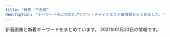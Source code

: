 ```yaml
---
title: "練馬・下赤塚"
description: "キーワード別にの巨乳アジアン・チャイナエステ嬢情報をまとめました。"
---
```


新着画像と新着キーワードをまとめています。
2021年01月23日の情報です。

<DmmAffiliateIns />
<KeywordTable
  shops={
    [
    {
        "url": "http://koukoku.xyz/garden/",
        "keywords": {
            "D": 3,
            "89": 2,
            "C": 1,
            "92": 2,
            "87": 1,
            "F": 1,
            "E": 1,
            "85": 1
        },
        "name": "\u591c\u306e\u30ac\u30fc\u30c7\u30f3",
        "station": "\u7df4\u99ac\u99c5",
        "img_links": [
            "http://koukoku.xyz/garden/css/staff05.jpg",
            "http://koukoku.xyz/garden/css/tel.png",
            "http://koukoku.xyz/garden/css/right.jpg",
            "http://koukoku.xyz/garden/css/staff0002.jpg",
            "http://koukoku.xyz/garden/css/nav/nav06.png",
            "http://koukoku.xyz/garden/css/nav/nav02.png",
            "http://koukoku.xyz/garden/css/staff001.jpg",
            "http://koukoku.xyz/garden/css/top01.jpg",
            "http://koukoku.xyz/garden/css/staff06.jpg",
            "http://koukoku.xyz/garden/css/nav/nav01.png",
            "http://koukoku.xyz/garden/css/left.jpg",
            "http://koukoku.xyz/garden/css/staff/staff002.jpg",
            "http://koukoku.xyz/garden/css/nav/nav04.png",
            "http://koukoku.xyz/garden/css/staff/staff05.jpg",
            "http://koukoku.xyz/garden/css/staff/staff003.jpg",
            "http://koukoku.xyz/garden/css/nav/nav05.png",
            "http://koukoku.xyz/garden/css/staff/staff05-b.jpg",
            "http://koukoku.xyz/garden/css/nav/nav03.png",
            "http://koukoku.xyz/garden/css/top04.jpg",
            "http://koukoku.xyz/garden/css/staff/staff004.jpg",
            "http://koukoku.xyz/garden/css/staff/staff001.jpg",
            "http://koukoku.xyz/garden/css/staff/staff06.jpg"
        ]
    },
    {
        "station": "\u6210\u5897\u99c5",
        "url": "https://kachofugetsu.ests.jp/",
        "name": "\u82b1\u9ce5\u98a8\u6708",
        "img_links": [
            "https://kachofugetsu.ests.jp/photos/sites/18/2021/01/2021011210020128.jpg",
            "https://kachofugetsu.ests.jp/images/tit_staff.jpg",
            "https://kachofugetsu.ests.jp/photos/sites/18/2021/01/2021011210015951.jpg",
            "https://kachofugetsu.ests.jp/images/link_nav04.jpg",
            "https://kachofugetsu.ests.jp/images/top.jpg",
            "https://kachofugetsu.ests.jp/images/room3.jpg",
            "https://kachofugetsu.ests.jp/images/room4.jpg",
            "https://kachofugetsu.ests.jp/photos/sites/18/2021/01/2021011210015989.jpg",
            "https://kachofugetsu.ests.jp/images/link_nav03.jpg",
            "https://kachofugetsu.ests.jp/images/link_nav05.jpg",
            "https://kachofugetsu.ests.jp/images/link_nav01.jpg",
            "https://kachofugetsu.ests.jp/images/footer.jpg",
            "https://kachofugetsu.ests.jp/images/room1.jpg",
            "https://kachofugetsu.ests.jp/images/link_nav02.jpg",
            "https://kachofugetsu.ests.jp/images/link_nav06.jpg",
            "https://kachofugetsu.ests.jp/images/tit_news.png",
            "https://kachofugetsu.ests.jp/photos/sites/18/2021/01/2021011210020045.jpg",
            "https://kachofugetsu.ests.jp/images/room2.jpg"
        ],
        "keywords": {
            "85": 10,
            "86": 10,
            "C": 11,
            "D": 20
        }
    },
    {
        "url": "http://nymphe-est.biz/",
        "name": "\u59eb\u306e\u3086\u3073\u3055\u304d",
        "img_links": [
            "http://nymphe-est.biz/images/tit6.jpg",
            "http://nymphe-est.biz/images/spt.png",
            "http://nymphe-est.biz/images/no.png",
            "http://nymphe-est.biz/images/cg01.jpg",
            "http://nymphe-est.biz/images/m4.png",
            "http://nymphe-est.biz/images/top.png",
            "http://nymphe-est.biz/images/fla.jpg",
            "http://nymphe-est.biz/images/m3.png",
            "http://nymphe-est.biz/images/m2.png",
            "http://nymphe-est.biz/images/m6.png",
            "http://nymphe-est.biz/images/tm.jpg",
            "http://nymphe-est.biz/images/bul.jpg",
            "http://nymphe-est.biz/images/stal.jpg",
            "http://nymphe-est.biz/images/tit2.jpg",
            "http://nymphe-est.biz/images/accl.jpg",
            "http://nymphe-est.biz/images/cg02.jpg",
            "http://nymphe-est.biz/images/tit4.jpg",
            "http://nymphe-est.biz/images/bur.jpg",
            "http://nymphe-est.biz/images/tit5.jpg",
            "http://nymphe-est.biz/images/m5.png",
            "http://nymphe-est.biz/images/m1.png",
            "http://nymphe-est.biz/images/stat.jpg",
            "http://nymphe-est.biz/images/cg03.jpg",
            "http://nymphe-est.biz/images/tit3.jpg"
        ],
        "station": "\u6771\u6b66\u7df4\u99ac\u99c5\u5317\u53e3",
        "keywords": {
            "D": 2,
            "E": 1
        }
    },
    {
        "name": "\u7d05\u6708",
        "station": "\u4e0b\u8d64\u585a\u99c5\u5317\u53e3",
        "img_links": [
            "http://www.es-kou.link/images/int1.png",
            "http://www.es-kou.link/images/news.jpg",
            "http://www.es-kou.link/images/sys1.jpg",
            "http://www.es-kou.link/images/interior_t.jpg",
            "http://www.es-kou.link/images/int2.png",
            "http://www.es-kou.link/img/nana1.jpg",
            "http://www.es-kou.link/images/sys3.png",
            "http://www.es-kou.link/images/staff_t.jpg",
            "http://www.es-kou.link/images/s1.png",
            "http://www.es-kou.link/images/sys2.jpg",
            "http://www.es-kou.link/images/b2.jpg",
            "http://www.es-kou.link/images/mobile.jpg",
            "http://www.es-kou.link/images/info.png",
            "http://www.es-kou.link/images/head.jpg",
            "http://www.es-kou.link/img/mimi1.jpg",
            "http://www.es-kou.link/images/1.jpg",
            "http://www.es-kou.link/images/b1.jpg",
            "http://www.es-kou.link/img/satomi1.jpg",
            "http://www.es-kou.link/images/3.jpg",
            "http://www.es-kou.link/images/2.jpg"
        ],
        "keywords": {},
        "url": "http://www.es-kou.link/"
    },
    {
        "img_links": [
            "http://www.hi-msg.com/dansin/images/p-7.jpg",
            "http://www.hi-msg.com/dansin/images/p-2-1.jpg",
            "http://www.hi-msg.com/dansin/images/p-6-1.jpg",
            "http://www.hi-msg.com/dansin/images/top.jpg",
            "http://www.hi-msg.com/dansin/images/top1.jpg",
            "http://www.hi-msg.com/dansin/images/p-5.jpg",
            "http://www.hi-msg.com/dansin/images/p-4.jpg",
            "http://www.hi-msg.com/dansin/images/s_info.jpg",
            "http://www.hi-msg.com/dansin/images/s_pick.jpg",
            "http://www.hi-msg.com/dansin/images/1.jpg",
            "http://www.hi-msg.com/dansin/images/nav.jpg",
            "http://www.hi-msg.com/dansin/images/s_news.jpg",
            "http://www.hi-msg.com/dansin/images/s_face.jpg",
            "http://www.hi-msg.com/dansin/images/p-1-1.jpg",
            "http://www.hi-msg.com/dansin/images/p-4-1.jpg",
            "http://www.hi-msg.com/dansin/images/p-8.jpg",
            "http://www.hi-msg.com/dansin/images/p-6.jpg",
            "http://www.hi-msg.com/dansin/images/p-5-1.jpg",
            "http://www.hi-msg.com/dansin/images/p-2.jpg",
            "http://www.hi-msg.com/dansin/images/end1.jpg",
            "http://www.hi-msg.com/dansin/images/p-1.jpg",
            "http://www.hi-msg.com/dansin/images/mobile.jpg"
        ],
        "name": "\u6696\u5fc3",
        "keywords": {},
        "url": "http://www.hi-msg.com/dansin/",
        "station": "\u3068\u304d\u308f\u53f0\u99c5\u5357\u53e3"
    },
    {
        "station": "\u7df4\u99ac\u99c5\u897f\u53e3",
        "name": "\u5927\u5983",
        "url": "http://sh-dafei.work/",
        "img_links": [
            "http://sh-dafei.work/templets/default/pc/picture/s_news.png",
            "http://sh-dafei.work/uploads/190130/1-1Z130162635508.jpg",
            "http://sh-dafei.work/uploads/181207/1-1Q20G40K63R.jpg",
            "http://sh-dafei.work/uploads/200612/1-200612154534W8.jpg",
            "http://sh-dafei.work/templets/default/pc/picture/s_staff.png",
            "http://sh-dafei.work/uploads/181206/1-1Q206125154224.jpg",
            "http://sh-dafei.work/uploads/181206/1-1Q2061250494E.jpg",
            "http://sh-dafei.work/uploads/181206/1-1Q2061249563O.jpg",
            "http://sh-dafei.work/uploads/171031/1-1G0311G4095M.jpg",
            "http://sh-dafei.work/uploads/190924/1-1Z924151334121.jpg",
            "http://sh-dafei.work/uploads/171031/1-1G0311G505933.jpg",
            "http://sh-dafei.work/templets/default/pc/picture/staffs.png",
            "http://sh-dafei.work/uploads/191115/1-191115132040J2.jpg",
            "http://sh-dafei.work/templets/default/pc/picture/face.png",
            "http://sh-dafei.work/uploads/201002/1-201002144Z11V.jpg",
            "http://sh-dafei.work/templets/default/pc/picture/end1.jpg",
            "http://sh-dafei.work/uploads/190301/1-1Z30116320A41.jpg",
            "http://sh-dafei.work/uploads/180612/1-1P6121601061c.jpg",
            "http://sh-dafei.work/uploads/180227/1-1P22G40S5448.jpg",
            "http://sh-dafei.work/uploads/200117/1-20011G614144B.jpg",
            "http://sh-dafei.work/uploads/201113/1-20111314213cQ.jpg",
            "http://sh-dafei.work/uploads/181207/1-1Q20G35320X0.png",
            "http://sh-dafei.work/uploads/181214/1-1Q214154222511.jpg",
            "http://sh-dafei.work/uploads/190809/1-1ZP9125I01S.jpg",
            "http://sh-dafei.work/uploads/171031/1-1G0311G531445.jpg",
            "http://sh-dafei.work/uploads/171031/1-1G0311G344914.jpg",
            "http://sh-dafei.work/uploads/190329/1-1Z329151011c7.jpg",
            "http://sh-dafei.work/uploads/171031/1-1G0311G556445.jpg",
            "http://sh-dafei.work/templets/default/pc/picture/s_pick.png",
            "http://sh-dafei.work/uploads/181206/1-1Q2061253211D.jpg",
            "http://sh-dafei.work/uploads/180612/1-1P612160029349.jpg",
            "http://sh-dafei.work/uploads/allimg/180612/1-1P612160305350.jpg"
        ],
        "keywords": {}
    },
    {
        "station": "\u4e0b\u8d64\u585a\u99c5\u5317\u53e3",
        "img_links": [
            "http://c-sakura.work/images/mobile.jpg",
            "http://c-sakura.work/images/interior_t.jpg",
            "http://c-sakura.work/images/1.jpg",
            "http://c-sakura.work/images/int2.png",
            "http://c-sakura.work/images/news.png",
            "http://c-sakura.work/images/sisu.png",
            "http://c-sakura.work/images/3.jpg",
            "http://c-sakura.work/images/2.jpg",
            "http://c-sakura.work/images/int1.png",
            "http://c-sakura.work/images/staff_t.jpg",
            "http://c-sakura.work/img/yuyu1.jpg",
            "http://c-sakura.work/images/sys1.png",
            "http://c-sakura.work/images/tel.jpg",
            "http://c-sakura.work/images/info.png",
            "http://c-sakura.work/img/ami1.jpg",
            "http://c-sakura.work/img/yuri1.jpg",
            "http://c-sakura.work/images/head.jpg"
        ],
        "keywords": {},
        "url": "http://c-sakura.work/",
        "name": "\u9577\u4e45*\u3061\u3087\u3046\u304d\u3085\u3046"
    },
    {
        "img_links": [
            "http://amaen.rankuens.com/css/nav/nav03.png",
            "http://amaen.rankuens.com/css/staff/naiyo01.png",
            "http://amaen.rankuens.com/css/nav/nav02.png",
            "http://amaen.rankuens.com/css/staff/staff-03.jpg",
            "http://amaen.rankuens.com/css/nav/nav06.png",
            "http://amaen.rankuens.com/css/top01.jpg",
            "http://amaen.rankuens.com/css/top04.jpg",
            "http://amaen.rankuens.com/css/nav/nav04.png",
            "http://amaen.rankuens.com/css/left.png",
            "http://amaen.rankuens.com/css/right.png",
            "http://amaen.rankuens.com/css/staff/staff-04.jpg",
            "http://amaen.rankuens.com/css/top02.jpg",
            "http://amaen.rankuens.com/css/head.jpg",
            "http://amaen.rankuens.com/css/staff/staff-001.jpg",
            "http://amaen.rankuens.com/css/nav/nav05.png",
            "http://amaen.rankuens.com/css/staff/staff-002.jpg",
            "http://amaen.rankuens.com/css/nav/nav01.png",
            "http://amaen.rankuens.com/css/staff/naiyo02.png"
        ],
        "url": "http://amaen.rankuens.com/",
        "keywords": {
            "87": 1,
            "C": 1,
            "D": 1,
            "89": 3
        },
        "name": "\u7518\u3048\u3093\u574a",
        "station": "\u7df4\u99ac\u99c5"
    },
    {
        "img_links": [
            "http://www.kawaii.mensest.com/files/012.jpg",
            "http://www.kawaii.mensest.com/files/009.jpg",
            "http://www.kawaii.mensest.com/images/icon_top.png",
            "http://www.kawaii.mensest.com/files/010.jpg",
            "http://www.kawaii.mensest.com/images/btn2.png",
            "http://www.kawaii.mensest.com/images/icon_concept.png",
            "http://www.kawaii.mensest.com/images/end-info.png",
            "http://www.kawaii.mensest.com/images/icon_tel.png",
            "http://www.kawaii.mensest.com/images/icon_staff.png",
            "http://www.kawaii.mensest.com/images/mainImg_sub.jpg",
            "http://www.kawaii.mensest.com/common/images/photo02.jpg",
            "http://www.kawaii.mensest.com/images/icon_info.png",
            "http://www.kawaii.mensest.com/common/images/photo01.jpg",
            "http://www.kawaii.mensest.com/common/images/photo03.jpg",
            "http://www.kawaii.mensest.com/files/011.jpg"
        ],
        "name": "Kawaii\u604b\u4eba",
        "url": "http://www.kawaii.mensest.com/",
        "station": "\u7df4\u99ac\u99c5\u4e2d\u592e\u53e3",
        "keywords": {
            "D": 4,
            "87": 4
        }
    },
    {
        "station": "\u7df4\u99ac\u99c5\u5317\u53e3",
        "url": "http://es-nerima.biz/",
        "img_links": [
            "http://es-nerima.biz/wp-content/themes/template-salon2/images/newface-ttl.png",
            "http://es-nerima.biz/wp-content/themes/template-salon2/images/gallery4.jpg",
            "http://es-nerima.biz/wp-content/uploads/2016/10/g5.jpg",
            "http://es-nerima.biz/wp-content/uploads/2016/10/gallery6.jpg",
            "http://es-nerima.biz/wp-content/uploads/2016/10/g4-250x330.jpg",
            "http://es-nerima.biz/wp-content/themes/template-salon2/images/tel.png",
            "http://es-nerima.biz/wp-content/uploads/2016/10/g6-250x330.jpg",
            "http://es-nerima.biz/wp-content/uploads/2016/10/gallery5.jpg",
            "http://es-nerima.biz/wp-content/uploads/2016/10/gallery7.jpg",
            "http://es-nerima.biz/wp-content/uploads/2016/10/girl-1.jpg",
            "http://es-nerima.biz/wp-content/themes/template-salon2/images/gallery1.jpg",
            "http://es-nerima.biz/wp-content/uploads/2016/10/gallery2.jpg",
            "http://es-nerima.biz/wp-content/uploads/2016/10/g1-250x330.jpg",
            "http://es-nerima.biz/wp-content/themes/template-salon2/images/gallery2.jpg",
            "http://es-nerima.biz/wp-content/uploads/2016/10/g4.jpg",
            "http://es-nerima.biz/wp-content/uploads/2016/10/camp-bnr.jpg",
            "http://es-nerima.biz/wp-content/themes/template-salon2/images/camp-bnr.jpg",
            "http://es-nerima.biz/wp-content/themes/template-salon2/images/magazine.jpg",
            "http://es-nerima.biz/wp-content/uploads/2016/10/mika-250x330.jpg",
            "http://es-nerima.biz/wp-content/uploads/2016/10/g3-250x330.jpg",
            "http://es-nerima.biz/wp-content/uploads/2016/10/eri-250x330.jpg",
            "http://cdn.dino-es.com/images/logo/88x31DinoEs.png",
            "http://es-nerima.biz/wp-content/uploads/2016/10/eri.jpg",
            "http://es-nerima.biz/wp-content/themes/template-salon2/images/pickup-frame.png",
            "http://es-nerima.biz/wp-content/uploads/2016/10/g3.jpg",
            "http://es-nerima.biz/wp-content/themes/template-salon2/images/news-ttl.png",
            "http://es-nerima.biz/wp-content/themes/template-salon2/images/gallery3.jpg",
            "http://es-nerima.biz/wp-content/themes/template-salon2/images/massage-de_88_31.jpg",
            "http://es-nerima.biz/wp-content/themes/template-salon2/images/slider1.jpg",
            "http://es-nerima.biz/wp-content/themes/template-salon2/images/gallery-ttl.png",
            "http://es-nerima.biz/wp-content/uploads/2016/10/girl-1-250x330.jpg",
            "http://es-nerima.biz/wp-content/uploads/2016/10/g5-250x330.jpg",
            "http://es-nerima.biz/wp-content/uploads/2016/10/g6.jpg",
            "http://es-nerima.biz/wp-content/uploads/2016/10/gallery1.jpg",
            "http://es-nerima.biz/wp-content/uploads/2016/10/gallery8.jpg",
            "http://es-nerima.biz/wp-content/uploads/2016/10/mika.jpg",
            "http://es-nerima.biz/wp-content/uploads/2016/10/gallery3.jpg",
            "http://es-nerima.biz/wp-content/uploads/2016/10/gallery8-600x600.jpg",
            "http://es-nerima.biz/wp-content/themes/template-salon2/images/pickup-ttl.png"
        ],
        "keywords": {},
        "name": "\u3046\u3089\u3089"
    },
    {
        "url": "http://aroma-p.info/",
        "keywords": {
            "C": 4,
            "D": 10,
            "E": 6
        },
        "station": "\u77f3\u795e\u4e95\u516c\u5712\u99c5\u5357\u53e3",
        "img_links": [
            "http://aroma-p.info/wp/wp-content/uploads/2019/07/faytusgiahojpk.jpg",
            "http://aroma-p.info/wp/wp-content/themes/Butterfly2_ver_1_3/images/room/2.jpg",
            "http://aroma-p.info/wp/wp-content/themes/Butterfly2_ver_1_3/event/top-img09.png",
            "http://aroma-p.info/wp/wp-content/uploads/2020/10/198765rsa.jpg",
            "http://aroma-p.info/wp/wp-content/uploads/2020/11/iouyghsa.jpg",
            "http://aroma-p.info/wp/wp-content/themes/Butterfly2_ver_1_3/event/top-img021.png",
            "http://aroma-p.info/wp/wp-content/uploads/2018/06/hiusasalklksaa.jpg",
            "http://aroma-p.info/wp/wp-content/themes/Butterfly2_ver_1_3/event/top-img01.png",
            "http://aroma-p.info/wp/wp-content/themes/Butterfly2_ver_1_3/images/tel.png",
            "http://aroma-p.info/wp/wp-content/themes/Butterfly2_ver_1_3/images/call.png",
            "http://aroma-p.info/wp/wp-content/themes/Butterfly2_ver_1_3/images/room/6.jpg",
            "http://aroma-p.info/wp/wp-content/uploads/2019/11/asashiojpka.jpg",
            "http://aroma-p.info/wp/wp-content/themes/Butterfly2_ver_1_3/images/room/1.jpg",
            "http://aroma-p.info/wp/wp-content/uploads/2019/07/darstyfauya.jpg",
            "http://aroma-p.info/wp/wp-content/uploads/2020/07/aws4e5drft1.jpg",
            "http://aroma-p.info/wp/wp-content/themes/Butterfly2_ver_1_3/images/room/5.jpg",
            "http://aroma-p.info/wp/wp-content/uploads/2020/09/78654a1.jpg",
            "http://aroma-p.info/wp/wp-content/themes/Butterfly2_ver_1_3/images/room/3.jpg",
            "http://aroma-p.info/wp/wp-content/uploads/2019/01/hsiaojilakla.jpg",
            "http://aroma-p.info/wp/wp-content/uploads/2019/12/sayugihojka.jpg",
            "http://aroma-p.info/wp/wp-content/themes/Butterfly2_ver_1_3/images/room/4.jpg"
        ],
        "name": "AROMA PLAZA \u30a2\u30ed\u30de\u30d7\u30e9\u30b6"
    },
    {
        "url": "http://margaret.ests.jp/",
        "name": "\u30de\u30fc\u30ac\u30ec\u30c3\u30c8",
        "station": "\u685c\u53f0\u99c5\u5317\u53e3",
        "img_links": [
            "http://margaret.ests.jp/photos/sites/29/2020/08/2020082222274080.jpeg",
            "http://margaret.ests.jp/images/room3.jpg",
            "http://margaret.ests.jp/photos/sites/29/2020/06/2020062814010219.jpeg",
            "http://margaret.ests.jp/photos/sites/29/2020/03/2020032709162529.jpg",
            "http://margaret.ests.jp/images/s_staff.png",
            "http://margaret.ests.jp/images/service3.jpg",
            "http://margaret.ests.jp/images/s_news.jpg",
            "http://margaret.ests.jp/photos/sites/29/2020/05/202005281752578.jpg",
            "http://margaret.ests.jp/images/room2.jpg",
            "http://margaret.ests.jp/images/room4.jpg",
            "http://margaret.ests.jp/photos/sites/29/2020/06/202006301829174.jpeg",
            "http://margaret.ests.jp/images/service2.jpg",
            "http://margaret.ests.jp/photos/sites/29/2021/01/2021011511194654.jpg",
            "http://margaret.ests.jp/images/mobile.jpg",
            "http://margaret.ests.jp/images/top.jpg",
            "http://margaret.ests.jp/photos/sites/29/2020/04/202004102157462.jpeg",
            "http://margaret.ests.jp/images/info.jpg",
            "http://margaret.ests.jp/images/s_service.png",
            "http://margaret.ests.jp/images/room1.jpg",
            "http://margaret.ests.jp/photos/sites/29/2020/04/2020040205541033.jpg",
            "http://margaret.ests.jp/photos/sites/29/2020/04/202004081414540.jpg",
            "http://margaret.ests.jp/images/service1.jpg",
            "http://margaret.ests.jp/images/service4.jpg",
            "http://margaret.ests.jp/images/s_pick.jpg",
            "http://margaret.ests.jp/photos/sites/29/2020/08/2020080615352994.jpeg",
            "http://margaret.ests.jp/photos/sites/29/2020/04/2020041014190824.jpg"
        ],
        "keywords": {
            "E": 36,
            "86": 24,
            "85": 36,
            "87": 12,
            "88": 24,
            "D": 84,
            "F": 12
        }
    },
    {
        "url": "https://1270791003.wixsite.com/mysite/",
        "name": "\u697d\u3005",
        "img_links": [],
        "station": "\u65b0\u685c\u53f0\u99c5",
        "keywords": {}
    },
    {
        "img_links": [
            "https://lachesis.este88.com/gals/mao1.jpg",
            "https://lachesis.este88.com/images/line.jpg",
            "https://lachesis.este88.com/gals/miku1.jpg",
            "http://lachesis.este88.com/gals/sayaka1.jpg",
            "http://lachesis.este88.com/images/bg_header3.jpg",
            "https://lachesis.este88.com/gals/aoi1.jpg",
            "https://lachesis.este88.com/gals/miho1.jpg",
            "https://lachesis.este88.com/gals/minami1.jpg",
            "http://lachesis.este88.com/gals/yuu4.jpg",
            "http://lachesis.este88.com/gals/miku1.jpg",
            "http://lachesis.este88.com/gals/aoi1.jpg",
            "https://lachesis.este88.com/gals/yuu1.jpg",
            "http://lachesis.este88.com/gals/mao1.jpg",
            "http://lachesis.este88.com/gals/arisa1.jpg",
            "http://lachesis.este88.com/gals/amina1.jpg",
            "https://lachesis.este88.com/images/info5.jpg",
            "http://lachesis.este88.com/gals/arisa2.jpg",
            "http://lachesis.este88.com/gals/yuu2.jpg",
            "http://lachesis.este88.com/gals/narumi3.jpg",
            "https://lachesis.este88.com/gals/tumugi1.jpg",
            "http://lachesis.este88.com/gals/tumugi3.jpg",
            "https://lachesis.este88.com/gals/itika1.jpg",
            "http://lachesis.este88.com/gals/minami2.jpg",
            "http://lachesis.este88.com/gals/aoi3.jpg",
            "https://lachesis.este88.com/gals/rinnka1.jpg",
            "https://lachesis.este88.com/gals/maria1.jpg",
            "http://lachesis.este88.com/images/info5.jpg",
            "https://lachesis.este88.com/images/bg_header3.jpg",
            "http://lachesis.este88.com/gals/sayaka3.jpg",
            "http://lachesis.este88.com/gals/miho2.jpg",
            "https://lachesis.este88.com/images/bg_header.jpg",
            "http://lachesis.este88.com/gals/aoi2.jpg",
            "http://momipara.jp/img/link/momi234.jpg",
            "http://lachesis.este88.com/gals/tumugi1.jpg",
            "https://lachesis.este88.com/gals/amina1.jpg",
            "https://lachesis.este88.com/gals/arisa1.jpg",
            "http://lachesis.este88.com/gals/miku3.jpg",
            "http://lachesis.este88.com/gals/itika2.jpg",
            "http://lachesis.este88.com/gals/miho1.jpg",
            "https://lachesis.este88.com/images/sysh3bar.png",
            "http://lachesis.este88.com/gals/rinnka1.jpg",
            "http://lachesis.este88.com/gals/narumi4.jpg",
            "http://lachesis.este88.com/gals/narumi2.jpg",
            "http://lachesis.este88.com/gals/amina2.jpg",
            "http://lachesis.este88.com/images/sysh3bar.png",
            "https://lachesis.este88.com/gals/narumi1.jpg",
            "http://lachesis.este88.com/gals/mao2.jpg",
            "https://lachesis.este88.com/gals/sayaka1.jpg",
            "http://lachesis.este88.com/gals/itika3.jpg",
            "http://lachesis.este88.com/gals/minami1.jpg",
            "http://lachesis.este88.com/gals/rinnka4.jpg",
            "http://lachesis.este88.com/gals/yuu1.jpg",
            "http://lachesis.este88.com/gals/itika1.jpg",
            "http://lachesis.este88.com/gals/sayaka2.jpg",
            "http://lachesis.este88.com/gals/amina3.jpg",
            "http://lachesis.este88.com/gals/miku2.jpg",
            "http://lachesis.este88.com/gals/rinnka3.jpg",
            "http://lachesis.este88.com/gals/tumugi2.jpg",
            "http://lachesis.este88.com/gals/narumi1.jpg",
            "http://lachesis.este88.com/images/bg_header.jpg",
            "http://lachesis.este88.com/gals/yuu3.jpg",
            "http://lachesis.este88.com/gals/rinnka2.jpg",
            "http://lachesis.este88.com/images/line.jpg",
            "http://lachesis.este88.com/gals/maria1.jpg",
            "http://lachesis.este88.com/gals/miho3.jpg",
            "http://lachesis.este88.com/gals/arisa3.jpg"
        ],
        "keywords": {
            "F": 3,
            "84": 1,
            "80": 2,
            "G": 2,
            "D": 4,
            "91": 2,
            "87": 1,
            "83": 2,
            "94": 1,
            "93": 1,
            "95": 1,
            "C": 5,
            "88": 1,
            "86": 2
        },
        "name": "\u30e9\u30b1\u30b7\u30b9\u5927\u6cc9\u5b66\u5712",
        "url": "http://lachesis.este88.com/",
        "station": "\u5927\u6cc9\u5b66\u5712\u99c5"
    },
    {
        "station": "\u6210\u5897\u99c5",
        "img_links": [
            "http://anzu.abnavi.info/images/top.jpg",
            "http://anzu.abnavi.info/photos/sites/35/2020/11/2020110503074787.jpg",
            "http://anzu.abnavi.info/images/s_news.png",
            "http://anzu.abnavi.info/images/news_bj3.jpg",
            "http://anzu.abnavi.info/photos/sites/35/2020/10/2020103006583225.jpg",
            "http://anzu.abnavi.info/images/nbj3.jpg",
            "http://anzu.abnavi.info/images/end.png",
            "http://anzu.abnavi.info/photos/sites/35/2021/01/202101210807271.jpg",
            "http://anzu.abnavi.info/images/s_staff.jpg",
            "http://anzu.abnavi.info/photos/sites/35/2020/10/2020103006583256.jpg",
            "http://anzu.abnavi.info/photos/sites/35/2020/10/2020103006583191.jpg",
            "http://anzu.abnavi.info/photos/sites/35/2020/11/2020111701471610.jpg",
            "http://anzu.abnavi.info/images/mobile.jpg",
            "http://anzu.abnavi.info/photos/sites/35/2020/11/2020111701471573.jpg",
            "http://anzu.abnavi.info/photos/sites/35/2020/11/2020111105580517.jpg",
            "http://anzu.abnavi.info/photos/sites/35/2020/11/2020110503074285.jpg",
            "http://anzu.abnavi.info/images/room4.jpg",
            "http://anzu.abnavi.info/photos/sites/35/2020/10/2020103006583042.jpg",
            "http://anzu.abnavi.info/images/room3.jpg",
            "http://anzu.abnavi.info/photos/sites/35/2021/01/2021010706402780.jpg",
            "http://anzu.abnavi.info/images/room2.jpg",
            "http://anzu.abnavi.info/photos/sites/35/2020/10/2020103007061436.jpg",
            "http://anzu.abnavi.info/images/nbj1.jpg",
            "http://anzu.abnavi.info/images/room1.jpg"
        ],
        "keywords": {
            "D": 8,
            "83": 1,
            "86": 3,
            "88": 1,
            "87": 3,
            "E": 3,
            "C": 18,
            "85": 3
        },
        "url": "http://anzu.abnavi.info/",
        "name": "\u59eb"
    },
    {
        "station": "\u8981\u753a\u99c55\u756a\u51fa\u53e3",
        "url": "http://midori-massage.work/",
        "keywords": {
            "87": 5,
            "88": 3,
            "D": 2,
            "E": 5,
            "89": 1,
            "C": 16,
            "F": 2
        },
        "img_links": [
            "http://midori-massage.work/img/ss45.jpg",
            "http://midori-massage.work/img/ss23.jpg",
            "http://midori-massage.work/img/s57.png",
            "http://midori-massage.work/img/ss33.jpg",
            "http://midori-massage.work/img/s52.png",
            "http://midori-massage.work/img/a2.jpg",
            "http://midori-massage.work/img/st57.jpg",
            "http://midori-massage.work/img/ss19.jpg",
            "http://midori-massage.work/img/a1.jpg",
            "http://midori-massage.work/img/ss35.jpg",
            "http://midori-massage.work/img/st49.jpg",
            "http://midori-massage.work/img/botton.jpg",
            "http://midori-massage.work/img/ss47.jpg",
            "http://midori-massage.work/img/ss22.jpg",
            "http://midori-massage.work/img/fla-1.jpg",
            "http://midori-massage.work/img/ss34.jpg",
            "http://midori-massage.work/img/ss21.jpg",
            "http://midori-massage.work/img/s55.png",
            "http://midori-massage.work/img/ss29.jpg",
            "http://midori-massage.work/img/ss6.jpg",
            "http://midori-massage.work/img/ss16.jpg",
            "http://midori-massage.work/img/a3.jpg",
            "http://midori-massage.work/img/ss37.jpg",
            "http://midori-massage.work/img/ss9.jpg",
            "http://midori-massage.work/img/st56.jpg",
            "http://midori-massage.work/img/ss30.jpg",
            "http://midori-massage.work/img/ss13.jpg",
            "http://midori-massage.work/img/ss25.jpg",
            "http://midori-massage.work/img/ss53.jpg",
            "http://midori-massage.work/img/ss46.jpg",
            "http://midori-massage.work/img/ss28.jpg",
            "http://midori-massage.work/img/ss8.jpg",
            "http://midori-massage.work/img/ss41.jpg",
            "http://midori-massage.work/img/ss12.jpg",
            "http://midori-massage.work/img/ss5.jpg",
            "http://midori-massage.work/img/ss32.jpg",
            "http://midori-massage.work/img/s54.png",
            "http://midori-massage.work/img/s56.png",
            "http://midori-massage.work/img/ss43.jpg",
            "http://midori-massage.work/img/ss1.jpg",
            "http://midori-massage.work/img/ss57.jpg",
            "http://midori-massage.work/img/s47.png",
            "http://midori-massage.work/img/ss17.jpg",
            "http://midori-massage.work/img/ss55.jpg",
            "http://midori-massage.work/img/mo.png",
            "http://midori-massage.work/img/ss10.jpg",
            "http://midori-massage.work/img/ss51.jpg",
            "http://midori-massage.work/img/ss56.jpg",
            "http://midori-massage.work/img/st056.jpg",
            "http://midori-massage.work/img/ss14.jpg",
            "http://midori-massage.work/img/ss18.jpg",
            "http://midori-massage.work/img/st54.jpg",
            "http://midori-massage.work/img/ss49.jpg",
            "http://midori-massage.work/img/ss20.jpg",
            "http://midori-massage.work/img/ss54.jpg",
            "http://midori-massage.work/img/s53.png",
            "http://midori-massage.work/img/ss15.jpg",
            "http://midori-massage.work/img/st50.jpg",
            "http://midori-massage.work/img/ss52.jpg",
            "http://midori-massage.work/img/ss50.jpg",
            "http://midori-massage.work/img/ss48.jpg",
            "http://midori-massage.work/img/ss39.jpg",
            "http://midori-massage.work/img/fla-2.jpg",
            "http://midori-massage.work/img/st52.jpg",
            "http://midori-massage.work/img/ss4.jpg",
            "http://midori-massage.work/img/s49.png",
            "http://midori-massage.work/img/ss3.jpg",
            "http://midori-massage.work/img/ss42.jpg",
            "http://midori-massage.work/img/st47.jpg",
            "http://midori-massage.work/img/ss38.jpg",
            "http://midori-massage.work/img/ss7.jpg",
            "http://midori-massage.work/img/ss31.jpg",
            "http://midori-massage.work/img/st55.jpg",
            "http://midori-massage.work/img/ss44.jpg",
            "http://midori-massage.work/img/ss24.jpg",
            "http://midori-massage.work/img/ss2.jpg",
            "http://midori-massage.work/img/ss26.jpg",
            "http://midori-massage.work/img/ss40.jpg",
            "http://midori-massage.work/img/s50.png",
            "http://midori-massage.work/img/st53.jpg",
            "http://midori-massage.work/img/ss36.jpg"
        ],
        "name": "\u7dd1"
    },
    {
        "url": "http://www.nerima-rose.com/",
        "station": "\u7df4\u99ac\u99c5\u5357\u53e3",
        "name": "ROSE",
        "img_links": [
            "http://www.nerima-rose.com/images/rosa-sys_09a.jpg",
            "http://www.nerima-rose.com/images/staff/17/2/nana.png",
            "http://www.nerima-rose.com/images/nav/nav-acc.jpg",
            "http://www.nerima-rose.com/images/rosa-sys_04.jpg",
            "http://www.nerima-rose.com/cgi-bin/topics/img/16-1.jpg",
            "http://www.nerima-rose.com/images/nav/nav-rec.jpg",
            "http://www.nerima-rose.com/images/index-rosa_09.jpg",
            "http://www.nerima-rose.com/images/index-rosa_04.jpg",
            "http://www.nerima-rose.com/images/aroma/r2.jpg",
            "http://www.nerima-rose.com/images/staff/16/misaki2.jpg",
            "http://www.nerima-rose.com/images/shop/11.jpg",
            "http://www.nerima-rose.com/images/shop/3/sh1.jpg",
            "http://www.nerima-rose.com/images/staff/17/2/kina.jpg",
            "http://www.nerima-rose.com/images/index-rosa_02.jpg",
            "http://www.nerima-rose.com/images/images/sys2018_03.jpg",
            "http://www.nerima-rose.com/images/aroma/r3.jpg",
            "http://www.nerima-rose.com/images/staff/17/2/ena.jpg",
            "http://www.nerima-rose.com/images/shop/4/s1.jpg",
            "http://www.nerima-rose.com/images/images/sys2018_06.jpg",
            "http://www.nerima-rose.com/images/aroma/r1.jpg",
            "http://www.nerima-rose.com/images/staff/17/riri.jpg",
            "http://www.nerima-rose.com/images/rosa-pindao_09.jpg",
            "http://www.nerima-rose.com/images/staff/16/aya2.jpg",
            "http://www.nerima-rose.com/images/shop/h1.jpg",
            "http://www.nerima-rose.com/images/staff/16/kaori2.jpg",
            "http://www.nerima-rose.com/images/rosa-pindao_07.jpg",
            "http://www.nerima-rose.com/images/sys3.jpg"
        ],
        "keywords": {
            "C": 8
        }
    },
    {
        "station": "\u7df4\u99ac\u99c5\u5357\u53e3",
        "keywords": {
            "C": 7
        },
        "url": "http://himawari.est-u.com/",
        "name": "\u3072\u307e\u308f\u308a",
        "img_links": [
            "http://himawari.est-u.com/staff/miyuki.jpg",
            "http://himawari.est-u.com/images/index_10.jpg",
            "http://himawari.est-u.com/images/index_02.jpg",
            "http://himawari.est-u.com/staff/asuka.jpg",
            "http://himawari.est-u.com/images/index_08.jpg",
            "http://himawari.est-u.com/staff/umi.jpg",
            "http://himawari.est-u.com/images/therpist.jpg",
            "http://himawari.est-u.com/staff/eri.jpg",
            "http://himawari.est-u.com/images/down.jpg",
            "http://himawari.est-u.com/images/index_04.jpg",
            "http://himawari.est-u.com/staff/nami.jpg",
            "http://himawari.est-u.com/images/index2_08.jpg",
            "http://himawari.est-u.com/images/a2.jpg",
            "http://himawari.est-u.com/staff/izumi.jpg",
            "http://himawari.est-u.com/staff/yuki.jpg",
            "http://himawari.est-u.com/staff/sakura.jpg",
            "http://himawari.est-u.com/images/a1.jpg"
        ]
    },
    {
        "keywords": {
            "89": 1,
            "D": 10,
            "C": 22,
            "84": 1,
            "88": 4,
            "85": 3,
            "F": 1,
            "E": 1,
            "87": 4
        },
        "station": "\u7df4\u99ac\u99c5\u897f\u53e3",
        "url": "http://ponfu-massage.work/",
        "name": "\u30dd\u30f3\u30d5\u30fc",
        "img_links": [
            "http://ponfu-massage.work/img/st42.jpg",
            "http://ponfu-massage.work/img/sta44.jpg",
            "http://ponfu-massage.work/img/st40.jpg",
            "http://ponfu-massage.work/img/acc2.jpg",
            "http://ponfu-massage.work/img/s41.jpg",
            "http://ponfu-massage.work/img/st30.jpg",
            "http://ponfu-massage.work/img/s38.jpg",
            "http://ponfu-massage.work/img/acc9.jpg",
            "http://ponfu-massage.work/img/s39.jpg",
            "http://ponfu-massage.work/img/sta38.jpg",
            "http://ponfu-massage.work/img/st37.jpg",
            "http://ponfu-massage.work/img/sta42.jpg",
            "http://ponfu-massage.work/img/sta40.jpg",
            "http://ponfu-massage.work/img/acc4.jpg",
            "http://ponfu-massage.work/img/sta28.jpg",
            "http://ponfu-massage.work/img/sta35.jpg",
            "http://ponfu-massage.work/img/s45.jpg",
            "http://ponfu-massage.work/img/acc10.jpg",
            "http://ponfu-massage.work/img/acc8.jpg",
            "http://ponfu-massage.work/img/st39.jpg",
            "http://ponfu-massage.work/img/acc1.jpg",
            "http://ponfu-massage.work/img/s42.jpg",
            "http://ponfu-massage.work/img/acc3.jpg",
            "http://ponfu-massage.work/img/st43.jpg",
            "http://ponfu-massage.work/img/sta37.jpg",
            "http://ponfu-massage.work/img/acc6.jpg",
            "http://ponfu-massage.work/img/st35.jpg",
            "http://ponfu-massage.work/img/acc5.jpg",
            "http://ponfu-massage.work/img/st28.jpg",
            "http://ponfu-massage.work/img/s40.jpg",
            "http://ponfu-massage.work/img/sta43.jpg",
            "http://ponfu-massage.work/img/sta39.jpg",
            "http://ponfu-massage.work/img/s37.jpg",
            "http://ponfu-massage.work/img/st18.jpg",
            "http://ponfu-massage.work/img/s30.jpg",
            "http://ponfu-massage.work/img/acc7.jpg",
            "http://ponfu-massage.work/img/s44.jpg",
            "http://ponfu-massage.work/img/botton.jpg",
            "http://ponfu-massage.work/img/s43.jpg",
            "http://ponfu-massage.work/img/st45.jpg",
            "http://ponfu-massage.work/img/campian.jpg",
            "http://ponfu-massage.work/img/sta41.jpg",
            "http://ponfu-massage.work/img/sta30.jpg",
            "http://ponfu-massage.work/img/st44.jpg",
            "http://ponfu-massage.work/img/sta45.jpg",
            "http://ponfu-massage.work/img/st38.jpg",
            "http://ponfu-massage.work/img/st41.jpg"
        ]
    },
    {
        "img_links": [
            "http://moonlove.est-u.com/staff/nami.jpg",
            "http://moonlove.est-u.com/images/index_08.jpg",
            "http://moonlove.est-u.com/images/staff_09.jpg",
            "http://moonlove.est-u.com/images/index1_06.jpg",
            "http://moonlove.est-u.com/images/index_19.jpg",
            "http://moonlove.est-u.com/images/index_13.jpg",
            "http://moonlove.est-u.com/images/index_04.jpg",
            "http://moonlove.est-u.com/images/icon_000.jpg",
            "http://moonlove.est-u.com/images/s8.jpg",
            "http://moonlove.est-u.com/images/s3.jpg",
            "http://moonlove.est-u.com/staff/miki.jpg",
            "http://moonlove.est-u.com/images/s6.jpg",
            "http://moonlove.est-u.com/images/index_15.jpg",
            "http://moonlove.est-u.com/staff/ayumi.jpg",
            "http://moonlove.est-u.com/images/index_14.jpg",
            "http://moonlove.est-u.com/images/index_17.jpg",
            "http://moonlove.est-u.com/images/index_07.jpg",
            "http://moonlove.est-u.com/images/index_12.jpg",
            "http://moonlove.est-u.com/images/index_16.jpg",
            "http://moonlove.est-u.com/staff/sakura.jpg",
            "http://moonlove.est-u.com/staff/kaori.jpg",
            "http://moonlove.est-u.com/images/index3_06.jpg",
            "http://moonlove.est-u.com/images/index_02.jpg",
            "http://moonlove.est-u.com/images/index_10.jpg",
            "http://moonlove.est-u.com/images/s4.jpg",
            "http://moonlove.est-u.com/images/index_05.jpg",
            "http://moonlove.est-u.com/images/index2_06.jpg",
            "http://moonlove.est-u.com/images/s1.jpg",
            "http://moonlove.est-u.com/images/s5.jpg"
        ],
        "station": "\u7df4\u99ac\u99c5\u5317\u53e3",
        "keywords": {
            "C": 7
        },
        "url": "http://moonlove.est-u.com/",
        "name": "\u6708\u306e\u604b"
    },
    {
        "url": "http://www.sugatabi.mesthe.com/",
        "name": "\u59ff\u7f8e",
        "station": "\u3068\u304d\u308f\u53f0\u99c5\u5357\u53e3",
        "img_links": [
            "http://www.sugatabi.mesthe.com/images/girl-z2.jpg",
            "http://www.sugatabi.mesthe.com/files/001.jpg",
            "http://www.sugatabi.mesthe.com/files/008-02.jpg",
            "http://www.sugatabi.mesthe.com/files/010.jpg",
            "http://www.sugatabi.mesthe.com/files/006.jpg",
            "http://www.sugatabi.mesthe.com/files/004-02.jpg",
            "http://www.sugatabi.mesthe.com/files/006-02.jpg",
            "http://www.sugatabi.mesthe.com/files/003.jpg",
            "http://www.sugatabi.mesthe.com/images/mobile.jpg",
            "http://www.sugatabi.mesthe.com/files/008.jpg",
            "http://www.sugatabi.mesthe.com/files/001-02.jpg",
            "http://www.sugatabi.mesthe.com/files/003-02.jpg",
            "http://www.sugatabi.mesthe.com/images/girl-z1.jpg",
            "http://www.sugatabi.mesthe.com/files/010-02.jpg",
            "http://www.sugatabi.mesthe.com/files/002-02.jpg",
            "http://www.sugatabi.mesthe.com/images/top_sche.png",
            "http://www.sugatabi.mesthe.com/files/005.jpg",
            "http://www.sugatabi.mesthe.com/files/005-02.jpg",
            "http://www.sugatabi.mesthe.com/images/link_line.png",
            "http://www.sugatabi.mesthe.com/images/shop/shop04.jpg",
            "http://www.sugatabi.mesthe.com/files/002.jpg",
            "http://www.sugatabi.mesthe.com/files/009-02.jpg",
            "http://www.sugatabi.mesthe.com/images/bj3.png",
            "http://www.sugatabi.mesthe.com/files/004.jpg",
            "http://www.sugatabi.mesthe.com/images/shop/shop02.jpg",
            "http://www.sugatabi.mesthe.com/images/staff_line.png",
            "http://www.sugatabi.mesthe.com/files/009.jpg",
            "http://www.sugatabi.mesthe.com/images/top.jpg",
            "http://www.sugatabi.mesthe.com/images/shop/shop03.jpg",
            "http://www.sugatabi.mesthe.com/images/shop/shop01.jpg"
        ],
        "keywords": {
            "86": 3,
            "D": 7,
            "85": 1,
            "C": 2,
            "84": 1,
            "87": 4
        }
    },
    {
        "url": "http://siesta.ests.jp/",
        "img_links": [
            "http://siesta.ests.jp/images/s-recriut.jpg",
            "http://siesta.ests.jp/images/info.jpg",
            "http://siesta.ests.jp/images/s-staff.jpg",
            "http://siesta.ests.jp/photos/sites/39/2021/01/2021011116333298.jpg",
            "http://siesta.ests.jp/images/news.jpg",
            "http://siesta.ests.jp/images/acc2.jpg",
            "http://siesta.ests.jp/images/acc4.jpg",
            "http://siesta.ests.jp/images/mobile.jpg",
            "http://siesta.ests.jp/images/acc3.jpg",
            "http://siesta.ests.jp/images/acc1.jpg",
            "http://siesta.ests.jp/images/mobile1.jpg",
            "http://siesta.ests.jp/images/top.png",
            "http://siesta.ests.jp/images/pick.jpg",
            "http://siesta.ests.jp/photos/sites/39/2021/01/2021011116333493.jpg",
            "http://siesta.ests.jp/photos/sites/39/2021/01/2021011116333321.jpg"
        ],
        "station": "\u5927\u6cc9\u5b66\u5712\u99c5\u5317\u53e3",
        "keywords": {
            "88": 4,
            "D": 12,
            "85": 8
        },
        "name": "\u30b7\u30a8\u30b9\u30bf"
    },
    {
        "name": "\u697d\u697d",
        "url": "http://www.e-rakuraku.info/",
        "keywords": {
            "C": 13
        },
        "img_links": [
            "http://www.e-rakuraku.info/images/g0.jpg",
            "http://www.e-rakuraku.info/images/tite-staff.png",
            "http://www.e-rakuraku.info/images/mobile.png",
            "http://www.e-rakuraku.info/images/g1.jpg",
            "http://www.e-rakuraku.info/images/newt.png",
            "http://www.e-rakuraku.info/images/g5.jpg",
            "http://www.e-rakuraku.info/images/tel.png",
            "http://www.e-rakuraku.info/images/top.jpg",
            "http://www.e-rakuraku.info/images/newfacet.png",
            "http://www.e-rakuraku.info/images/huiyuan.png",
            "http://www.e-rakuraku.info/images/s2.png",
            "http://www.e-rakuraku.info/images/g4.jpg",
            "http://www.e-rakuraku.info/images/sr.png",
            "http://www.e-rakuraku.info/images/tite-gallery.png",
            "http://www.e-rakuraku.info/images/g2.jpg",
            "http://www.e-rakuraku.info/images/nei_03.jpg",
            "http://www.e-rakuraku.info/images/s1.png",
            "http://www.e-rakuraku.info/images/g3.jpg"
        ],
        "station": "\u4e2d\u6751\u6a4b\u99c5"
    },
    {
        "keywords": {
            "D": 6,
            "C": 4,
            "E": 8
        },
        "name": "\u3064\u307c\u307f",
        "station": "\u7df4\u99ac\u99c5\u897f\u53e3",
        "img_links": [
            "https://salasa.tokyo/wp-content/themes/este/img/top-img04.png",
            "https://salasa.tokyo/wp-content/uploads/2020/02/32salasa.jpg",
            "https://salasa.tokyo/wp-content/themes/este/img/top-img01b.png",
            "https://salasa.tokyo/wp-content/themes/este/img/tel_header.png",
            "https://salasa.tokyo/wp-content/uploads/2020/02/11salasa.jpg",
            "https://salasa.tokyo/wp-content/uploads/2020/02/41salasa.jpg",
            "https://salasa.tokyo/wp-content/themes/este/img/top-img02.png",
            "https://salasa.tokyo/wp-content/uploads/2021/01/11salasa.jpg",
            "https://salasa.tokyo/wp-content/themes/este/img/top-img021.png",
            "https://salasa.tokyo/wp-content/themes/este/img/2.jpg",
            "https://salasa.tokyo/wp-content/themes/este/img/top-img01a.png",
            "https://salasa.tokyo/wp-content/uploads/2020/02/1salasa.jpg",
            "https://salasa.tokyo/wp-content/themes/este/img/top-img05.png",
            "https://salasa.tokyo/wp-content/themes/este/img/top-img01.png",
            "https://salasa.tokyo/wp-content/themes/este/img/1.jpg",
            "https://salasa.tokyo/wp-content/themes/este/img/3.jpg",
            "https://salasa.tokyo/wp-content/themes/este/img/call.png",
            "https://salasa.tokyo/wp-content/themes/este/img/4.jpg",
            "https://salasa.tokyo/wp-content/themes/este/img/tel_footer.png"
        ],
        "url": "https://salasa.tokyo/"
    },
    {
        "station": "\u4e0a\u677f\u6a4b\u99c5\u5317\u53e3",
        "url": "http://www.relaxes.info/",
        "img_links": [
            "http://www.relaxes.info/images/ttl_qj.png",
            "http://www.relaxes.info/images/info.jpg",
            "http://www.relaxes.info/images/t1.png",
            "http://www.relaxes.info/images/price.jpg",
            "http://www.relaxes.info/images/header_bg.png",
            "http://www.relaxes.info/up/uploads/20201028211704mm.jpg",
            "http://www.relaxes.info/images/ttl_price.png",
            "http://www.relaxes.info/up/uploads/2017071800271212.jpg",
            "http://www.relaxes.info/up/uploads/20180315212810me.jpg",
            "http://www.relaxes.info/images/t2.png",
            "http://www.relaxes.info/images/rec.png",
            "http://www.relaxes.info/images/ttl_staff.png",
            "http://www.relaxes.info/images/s1.png"
        ],
        "name": "\u8776",
        "keywords": {}
    },
    {
        "name": "\u30ad\u30e9\u30ad\u30e9",
        "station": "\u7df4\u99ac\u99c5\u897f\u53e3",
        "img_links": [
            "http://binrou.net/img/st107.jpg",
            "http://binrou.net/i/img/sta114.jpg",
            "http://binrou.net/i/img/sta98.jpg",
            "http://binrou.net/i/img/sta112.jpg",
            "http://binrou.net/i/img/sta94.jpg",
            "http://binrou.net/img/s116.jpg",
            "http://binrou.net/img/sta116.jpg",
            "http://binrou.net/img/s114.jpg",
            "http://binrou.net/i/img/r4.jpg",
            "http://binrou.net/i/img/sta116.jpg",
            "http://binrou.net/i/img/sta115.jpg",
            "http://binrou.net/i/img/sta100.jpg",
            "http://binrou.net/i/img/sta108.jpg",
            "http://binrou.net/img/sta108.jpg",
            "http://binrou.net/i/img/sta104.jpg",
            "http://binrou.net/img/pickup20.jpg",
            "http://binrou.net/img/s109.jpg",
            "http://binrou.net/img/s117.jpg",
            "http://binrou.net/img/st112.jpg",
            "http://binrou.net/i/img/r2.jpg",
            "http://binrou.net/img/sta109.jpg",
            "http://binrou.net/i/img/acc.jpg",
            "http://binrou.net/i/img/sta80.jpg",
            "http://binrou.net/img/st116.jpg",
            "http://binrou.net/img/st114.jpg",
            "http://binrou.net/img/mo.png",
            "http://binrou.net/img/sta117.jpg",
            "http://binrou.net/i/img/sta89.jpg",
            "http://binrou.net/i/img/sta105.jpg",
            "http://binrou.net/img/sta107.jpg",
            "http://binrou.net/img/st109.jpg",
            "http://binrou.net/img/sta112.jpg",
            "http://binrou.net/img/fla.jpg",
            "http://binrou.net/i/img/sta92.jpg",
            "http://binrou.net/img/sta115.jpg",
            "http://binrou.net/img/acc.jpg",
            "http://binrou.net/i/img/r1.jpg",
            "http://binrou.net/img/st117.jpg",
            "http://binrou.net/i/img/st111.jpg",
            "http://binrou.net/img/s115.jpg",
            "http://binrou.net/img/s108.jpg",
            "http://binrou.net/i/img/st115.jpg",
            "http://binrou.net/i/img/sta88.jpg",
            "http://binrou.net/img/st115.jpg",
            "http://binrou.net/img/sta111.jpg",
            "http://binrou.net/img/s112.jpg",
            "http://binrou.net/i/img/sta109.jpg",
            "http://binrou.net/i/img/sta97.jpg",
            "http://binrou.net/img/st108.jpg",
            "http://binrou.net/i/img/r3.jpg",
            "http://binrou.net/i/img/sta117.jpg",
            "http://binrou.net/i/img/sta111.jpg",
            "http://binrou.net/img/sta114.jpg",
            "http://binrou.net/img/st111.jpg",
            "http://binrou.net/img/s111.jpg",
            "http://binrou.net/img/botton.jpg"
        ],
        "keywords": {
            "88": 1,
            "F": 3,
            "D": 1,
            "E": 5,
            "89": 2,
            "86": 4,
            "C": 17,
            "87": 3
        },
        "url": "http://binrou.net/"
    },
    {
        "url": "http://giuytor.xyz/",
        "keywords": {
            "\u4e73": 6
        },
        "name": "\u30d0\u30d3",
        "station": "\u7df4\u99ac\u99c5A1\u51fa\u53e3",
        "img_links": [
            "http://giuytor.xyz/uploads/201026/1-201026164952248.jpg",
            "http://giuytor.xyz/uploads/201210/1-2012101602095L.jpg",
            "http://giuytor.xyz/uploads/201026/1-2010261A409633.jpg",
            "http://giuytor.xyz/uploads/201027/1-20102G24422144.jpg",
            "http://giuytor.xyz/uploads/201027/1-20102G24525a5.jpg",
            "http://giuytor.xyz/webstyle/call(1).jpg",
            "http://giuytor.xyz/webstyle/line4.png",
            "http://giuytor.xyz/webstyle/line1.png",
            "http://giuytor.xyz/uploads/201210/1-201210163253163.jpg",
            "http://giuytor.xyz/webstyle/line5.png",
            "http://giuytor.xyz/webstyle/sign(1).png",
            "http://giuytor.xyz/uploads/201030/1-201030101635910.jpg",
            "http://giuytor.xyz/webstyle/line6.png",
            "http://giuytor.xyz/uploads/201112/1-20111210002S57.jpg",
            "http://giuytor.xyz/webstyle/mobile_02.png",
            "http://giuytor.xyz/uploads/201027/1-20102G2423W16.jpg",
            "http://giuytor.xyz/webstyle/line3.png",
            "http://giuytor.xyz/uploads/201027/1-20102G24601461.jpg",
            "http://giuytor.xyz/uploads/201027/1-20102G24336356.jpg",
            "http://giuytor.xyz/webstyle/call.jpg",
            "http://giuytor.xyz/uploads/201027/1-20102G24150649.jpg",
            "http://giuytor.xyz/webstyle/sign(2).png",
            "http://giuytor.xyz/uploads/201026/1-2010261A21I03.jpg",
            "http://giuytor.xyz/webstyle/line2.png",
            "http://giuytor.xyz/webstyle/notice.png",
            "http://giuytor.xyz/webstyle/sign.png",
            "http://giuytor.xyz/webstyle/mobile_01.png"
        ]
    },
    {
        "img_links": [
            "http://www.seoul.esjp.info/img/foot.png",
            "http://www.seoul.esjp.info/img/nav-006.png",
            "http://www.seoul.esjp.info/img/change-003.png",
            "http://www.seoul.esjp.info/img/nav-003.png",
            "http://www.seoul.esjp.info/files/011.jpg",
            "http://www.seoul.esjp.info/img/head.png",
            "http://www.seoul.esjp.info/img/nav-005.png",
            "http://www.seoul.esjp.info/img/change-006.png",
            "http://www.seoul.esjp.info/img/main-top01.png",
            "http://www.seoul.esjp.info/files/006.jpg",
            "http://www.seoul.esjp.info/img/nav-004.png",
            "http://www.seoul.esjp.info/img/change-005.png",
            "http://www.seoul.esjp.info/files/015.jpg",
            "http://www.seoul.esjp.info/img/main-top03.png",
            "http://www.seoul.esjp.info/files/012.jpg",
            "http://www.seoul.esjp.info/img/nav-001.png",
            "http://www.seoul.esjp.info/files/003.jpg",
            "http://www.seoul.esjp.info/files/004.jpg",
            "http://www.seoul.esjp.info/files/007.jpg",
            "http://www.seoul.esjp.info/img/recuit.png",
            "http://www.seoul.esjp.info/files/008.jpg",
            "http://www.seoul.esjp.info/img/nav-002.png",
            "http://www.seoul.esjp.info/img/change-004.png",
            "http://www.seoul.esjp.info/img/change-001.png",
            "http://www.seoul.esjp.info/img/change-002.png",
            "http://www.seoul.esjp.info/files/010.jpg",
            "http://www.seoul.esjp.info/files/005.jpg",
            "http://www.seoul.esjp.info/files/001.jpg",
            "http://www.seoul.esjp.info/files/013.jpg"
        ],
        "name": "\u7652\u3057\u306e\u90e8\u5c4b",
        "keywords": {
            "86": 3,
            "87": 1,
            "D": 4
        },
        "station": "\u7df4\u99ac\u99c5\u897f\u53e3",
        "url": "http://www.seoul.esjp.info/"
    },
    {
        "url": "http://c-ikoi.work/",
        "name": "\u61a9",
        "station": "\u5927\u5c71\u99c5\u5357\u53e3",
        "img_links": [
            "http://c-ikoi.work/images/3.jpg",
            "http://c-ikoi.work/images/mobile.jpg",
            "http://c-ikoi.work/img/momo1.jpg",
            "http://c-ikoi.work/images/int2.png",
            "http://c-ikoi.work/images/tel.jpg",
            "http://c-ikoi.work/img/misaki1.jpg",
            "http://c-ikoi.work/images/rec1.png",
            "http://c-ikoi.work/images/sys2.jpg",
            "http://c-ikoi.work/images/news.jpg",
            "http://c-ikoi.work/images/1.jpg",
            "http://c-ikoi.work/images/sys1.jpg",
            "http://c-ikoi.work/images/line.png",
            "http://c-ikoi.work/images/staff_t.jpg",
            "http://c-ikoi.work/images/int3.png",
            "http://c-ikoi.work/images/concept.jpg",
            "http://c-ikoi.work/img/yuna1.jpg",
            "http://c-ikoi.work/images/head.jpg",
            "http://c-ikoi.work/images/sys3.png",
            "http://c-ikoi.work/images/interior_t.jpg",
            "http://c-ikoi.work/images/int1.png",
            "http://c-ikoi.work/images/rec2.png",
            "http://c-ikoi.work/images/4.jpg",
            "http://c-ikoi.work/images/2.jpg",
            "http://c-ikoi.work/img/riri1.jpg"
        ],
        "keywords": {}
    },
    {
        "station": "\u4e2d\u6751\u6a4b\u99c5\u5357\u53e3",
        "keywords": {},
        "img_links": [
            "http://www.es-yas.click/img/aya1.jpg",
            "http://www.es-yas.click/images/3.jpg",
            "http://www.es-yas.click/images/tel.jpg",
            "http://www.es-yas.click/images/mobile.jpg",
            "http://www.es-yas.click/images/int2.png",
            "http://www.es-yas.click/images/ac1.png",
            "http://www.es-yas.click/images/newface.png",
            "http://www.es-yas.click/images/info.png",
            "http://www.es-yas.click/images/sys2.png",
            "http://www.es-yas.click/images/interior_t.jpg",
            "http://www.es-yas.click/img/risa1.jpg",
            "http://www.es-yas.click/img/sayuri1.jpg",
            "http://www.es-yas.click/images/news.jpg",
            "http://www.es-yas.click/images/1.jpg",
            "http://www.es-yas.click/images/head.jpg",
            "http://www.es-yas.click/images/2.jpg",
            "http://www.es-yas.click/images/staff_t.jpg",
            "http://www.es-yas.click/images/s1.png",
            "http://www.es-yas.click/images/int1.png",
            "http://www.es-yas.click/images/sys1.png",
            "http://www.es-yas.click/images/sirase.jpg"
        ],
        "name": "\u30b9\u30a6\u30a3\u30fc\u30c8",
        "url": "http://www.es-yas.click/"
    },
    {
        "name": "\u5348\u5f8c\u306e\u591c",
        "img_links": [
            "http://mannmaru.xyz/uploads/201006/1-201006104323245.jpg",
            "http://mannmaru.xyz/uploads/200908/1-200ZQ30412239.jpg",
            "http://mannmaru.xyz/uploads/210118/1-21011P913545J.jpg",
            "http://mannmaru.xyz/uploads/210118/1-21011P9140L03.jpg",
            "http://mannmaru.xyz/uploads/200912/1-200912152551K9.jpg",
            "http://mannmaru.xyz/uploads/200808/1-200PQ35300X8.jpg",
            "http://mannmaru.xyz/uploads/200908/1-200ZQ304213L.jpg",
            "http://mannmaru.xyz/uploads/201214/1-2012141405532C.jpg",
            "http://mannmaru.xyz/style/images/top.png",
            "http://mannmaru.xyz/uploads/201112/1-2011120U259211.jpg",
            "http://mannmaru.xyz/uploads/201226/1-20122616061Aa.jpg",
            "http://mannmaru.xyz/uploads/201106/1-2011061633492c.jpg",
            "http://mannmaru.xyz/style/images/room2.jpg",
            "http://mannmaru.xyz/uploads/200930/1-20093009233O42.jpg",
            "http://mannmaru.xyz/uploads/201112/1-2011120U33N31.jpg",
            "http://mannmaru.xyz/uploads/200930/1-200930092325118.jpg",
            "http://mannmaru.xyz/uploads/201130/1-20113009352G24.jpg",
            "http://mannmaru.xyz/uploads/201214/1-201214140532633.jpg",
            "http://mannmaru.xyz/uploads/201006/1-201006104331a4.jpg",
            "http://mannmaru.xyz/style/images/staff_line.png",
            "http://mannmaru.xyz/uploads/201111/1-201111132553140.jpg",
            "http://mannmaru.xyz/uploads/201028/1-20102Q24R2Y7.jpg",
            "http://mannmaru.xyz/style/images/room3.jpg",
            "http://mannmaru.xyz/uploads/201130/1-20113009354V96.jpg",
            "http://mannmaru.xyz/uploads/201028/1-20102Q24PXb.jpg",
            "http://mannmaru.xyz/uploads/201006/1-201006104306102.jpg",
            "http://mannmaru.xyz/style/images/girl-z1.jpg",
            "http://mannmaru.xyz/uploads/200908/1-200ZQ30400545.jpg",
            "http://mannmaru.xyz/uploads/210105/1-210105124S0643.jpg",
            "http://mannmaru.xyz/uploads/210118/1-21011P91210456.jpg",
            "http://mannmaru.xyz/uploads/201112/1-2011120U32Q21.jpg",
            "http://mannmaru.xyz/plus/images/room5.jpg",
            "http://mannmaru.xyz/uploads/201106/1-201106163411121.jpg",
            "http://mannmaru.xyz/uploads/210115/1-2101151H414522.jpg",
            "http://mannmaru.xyz/style/images/dt.jpg",
            "http://mannmaru.xyz/uploads/201010/1-2010101A4532c.jpg",
            "http://mannmaru.xyz/style/images/girl-z2.jpg",
            "http://mannmaru.xyz/uploads/201020/1-2010200TG3423.jpg",
            "http://mannmaru.xyz/uploads/201020/1-2010200TF4347.jpg",
            "http://mannmaru.xyz/uploads/201111/1-201111132535H6.jpg",
            "http://mannmaru.xyz/uploads/210105/1-210105124QM16.jpg",
            "http://mannmaru.xyz/uploads/200829/1-200R913195W14.jpg",
            "http://mannmaru.xyz/uploads/200930/1-200930092346129.jpg",
            "http://mannmaru.xyz/style/images/end.jpg",
            "http://mannmaru.xyz/style/images/bj3.png",
            "http://mannmaru.xyz/uploads/201111/1-2011111325441M.jpg",
            "http://mannmaru.xyz/style/images/room1.jpg",
            "http://mannmaru.xyz/uploads/201212/1-201212152243942.jpg",
            "http://mannmaru.xyz/uploads/201028/1-20102Q24S0942.jpg",
            "http://mannmaru.xyz/uploads/201130/1-20113009355I62.jpg",
            "http://mannmaru.xyz/uploads/201214/1-201214140544N0.jpg",
            "http://mannmaru.xyz/uploads/210105/1-210105124T2148.jpg",
            "http://mannmaru.xyz/style/images/mobile.jpg",
            "http://mannmaru.xyz/style/images/room4.jpg",
            "http://mannmaru.xyz/uploads/201026/1-201026095440P8.jpg",
            "http://mannmaru.xyz/uploads/201020/1-2010200T649248.jpg",
            "http://mannmaru.xyz/uploads/201106/1-201106163420503.jpg"
        ],
        "station": "\u6210\u5897\u99c5\u5317\u53e3",
        "keywords": {
            "D": 18,
            "86": 18,
            "94": 1,
            "88": 1,
            "C": 26,
            "G": 1,
            "E": 1
        },
        "url": "http://mannmaru.xyz/"
    },
    {
        "url": "http://tenpo2.iest.info/",
        "keywords": {
            "C": 11,
            "86": 55,
            "D": 99,
            "87": 33,
            "85": 22
        },
        "station": "\u4e0a\u677f\u6a4b\u99c5\u5317\u53e3",
        "img_links": [
            "http://tenpo2.iest.info/images/room3.jpg",
            "http://tenpo2.iest.info/photos/sites/25/2019/10/2019102807364817.jpg",
            "http://tenpo2.iest.info/images/s_news.png",
            "http://tenpo2.iest.info/images/s1.jpg",
            "http://tenpo2.iest.info/images/s3.jpg",
            "http://tenpo2.iest.info/photos/sites/25/2019/04/2019042608572293.jpg",
            "http://tenpo2.iest.info/photos/sites/25/2019/07/2019072405051973.jpg",
            "http://tenpo2.iest.info/images/new1.png",
            "http://tenpo2.iest.info/images/s_pick.png",
            "http://tenpo2.iest.info/photos/sites/25/2019/10/2019102807395780.jpg",
            "http://tenpo2.iest.info/photos/sites/25/2019/04/2019041206453392.jpg",
            "http://tenpo2.iest.info/images/relax.jpg",
            "http://tenpo2.iest.info/images/room2.jpg",
            "http://tenpo2.iest.info/images/room1.jpg",
            "http://tenpo2.iest.info/images/s_staff.jpg",
            "http://tenpo2.iest.info/photos/sites/25/2020/08/2020082020111794.jpg",
            "http://tenpo2.iest.info/photos/sites/25/2019/04/2019042906213045.jpg",
            "http://tenpo2.iest.info/photos/sites/25/2019/05/2019052301513957.jpg",
            "http://tenpo2.iest.info/photos/sites/25/2020/08/2020082020101392.jpg",
            "http://tenpo2.iest.info/images/room4.jpg",
            "http://tenpo2.iest.info/images/top.png",
            "http://tenpo2.iest.info/images/info.jpg",
            "http://tenpo2.iest.info/photos/sites/25/2019/10/2019102807413363.jpg",
            "http://tenpo2.iest.info/images/mobile.jpg"
        ],
        "name": "\u6e29"
    },
    {
        "url": "http://www.hanaest.net/",
        "keywords": {},
        "name": "\u83ef\uff5e\u306f\u306a\uff5e",
        "station": "\u4e0b\u8d64\u585a\u99c5\u5317\u53e3",
        "img_links": [
            "http://www.hanaest.net/images/ttl_staff.png",
            "http://www.hanaest.net/up/uploads/20170621202142mimi.jpg",
            "http://www.hanaest.net/images/ttl_qj.png",
            "http://www.hanaest.net/images/qj.png",
            "http://www.hanaest.net/up/uploads/20171005214644212.jpg",
            "http://www.hanaest.net/up/uploads/20161009222712tomo.jpg",
            "http://www.hanaest.net/images/ttl_price.png",
            "http://www.hanaest.net/up/uploads/20171017081729nana.jpg",
            "http://www.hanaest.net/images/r2.jpg",
            "http://www.hanaest.net/images/header_bg.png",
            "http://www.hanaest.net/images/s2.jpg",
            "http://www.hanaest.net/up/uploads/20161128220158nao.jpg",
            "http://www.hanaest.net/images/r1.jpg",
            "http://www.hanaest.net/images/news.png"
        ]
    }
]
}
/>
<DmmAffiliateScript />
